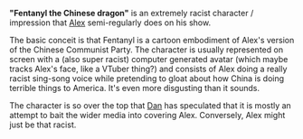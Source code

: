 {{Stub}}

'''"Fentanyl the Chinese dragon"''' is an extremely racist character / impression that [[Alex Jones|Alex]] semi-regularly does on his show.

The basic conceit is that Fentanyl is a cartoon embodiment of Alex's version of the Chinese Communist Party. The character is usually represented on screen with a (also super racist) computer generated avatar (which maybe tracks Alex's face, like a VTuber thing?) and consists of Alex doing a really racist sing-song voice while pretending to gloat about how China is doing terrible things to America. It's even more disgusting than it sounds. 

The character is so over the top that [[Dan Friesen|Dan]] has speculated that it is mostly an attempt to bait the wider media into covering Alex. Conversely, Alex might just be that racist.
